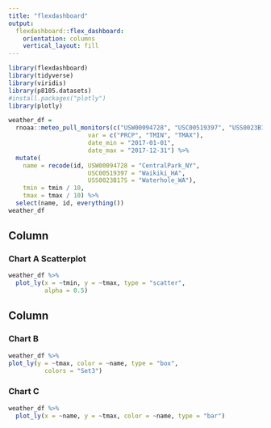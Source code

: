 ```yaml
---
title: "flexdashboard"
output: 
  flexdashboard::flex_dashboard:
    orientation: columns
    vertical_layout: fill
---
```


```r
library(flexdashboard)
library(tidyverse)
library(viridis)
library(p8105.datasets)
#install.packages("plotly")
library(plotly)
```


```r
weather_df = 
  rnoaa::meteo_pull_monitors(c("USW00094728", "USC00519397", "USS0023B17S"),
                      var = c("PRCP", "TMIN", "TMAX"), 
                      date_min = "2017-01-01",
                      date_max = "2017-12-31") %>%
  mutate(
    name = recode(id, USW00094728 = "CentralPark_NY", 
                      USC00519397 = "Waikiki_HA",
                      USS0023B17S = "Waterhole_WA"),
    tmin = tmin / 10,
    tmax = tmax / 10) %>%
  select(name, id, everything())
weather_df
```



Column {data-width=650}
-----------------------------------------------------------------------

### Chart A Scatterplot

```r
weather_df %>%
  plot_ly(x = ~tmin, y = ~tmax, type = "scatter",
          alpha = 0.5)
```

Column {data-width=350}
-----------------------------------------------------------------------

### Chart B

```r
weather_df %>% 
plot_ly(y = ~tmax, color = ~name, type = "box",
          colors = "Set3")
```

### Chart C

```r
weather_df %>% 
  plot_ly(x = ~name, y = ~tmax, color = ~name, type = "bar")
```
